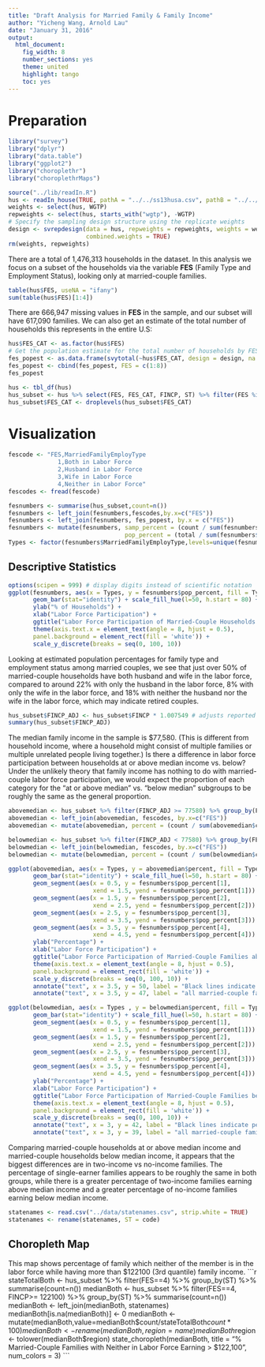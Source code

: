```yaml
---
title: "Draft Analysis for Married Family & Family Income"
author: "Yicheng Wang, Arnold Lau"
date: "January 31, 2016"
output:
  html_document:
    fig_width: 8
    number_sections: yes
    theme: united
    highlight: tango
    toc: yes
---
```


# Preparation
```r
library("survey")
library("dplyr")
library("data.table")
library("ggplot2")
library("choroplethr")
library("choroplethrMaps")
```

```r
source("../lib/readIn.R")
hus <- readIn_house(TRUE, pathA = "../../ss13husa.csv", pathB = "../../ss13husb.csv", save = FALSE)
weights <- select(hus, WGTP)
repweights <- select(hus, starts_with("wgtp"), -WGTP)
# Specify the sampling design structure using the replicate weights
design <- svrepdesign(data = hus, repweights = repweights, weights = weights, type = "BRR", 
                      combined.weights = TRUE)
rm(weights, repweights)
```

There are a total of 1,476,313 households in the dataset. In this analysis we focus on a subset of the households via the variable __FES__ (Family Type and Employment Status), looking only at married-couple families.  

```r
table(hus$FES, useNA = "ifany")
sum(table(hus$FES)[1:4])
```

There are 666,947 missing values in __FES__ in the sample, and our subset will have 617,090 families. We can also get an estimate of the total number of households this represents in the entire U.S:

```r
hus$FES_CAT <- as.factor(hus$FES)
# Get the population estimate for the total number of households by FES
fes_popest <- as.data.frame(svytotal(~hus$FES_CAT, design = design, na.rm = TRUE))
fes_popest <- cbind(fes_popest, FES = c(1:8))
fes_popest
```

```r
hus <- tbl_df(hus)
hus_subset <- hus %>% select(FES, FES_CAT, FINCP, ST) %>% filter(FES %in% c(1:4)) %>% group_by(FES)
hus_subset$FES_CAT <- droplevels(hus_subset$FES_CAT)
```

# Visualization
```r
fescode <- "FES,MarriedFamilyEmployType
              1,Both in Labor Force
              2,Husband in Labor Force
              3,Wife in Labor Force
              4,Neither in Labor Force"
fescodes <- fread(fescode)

fesnumbers <- summarise(hus_subset,count=n())
fesnumbers <- left_join(fesnumbers,fescodes,by.x=c("FES"))
fesnumbers <- left_join(fesnumbers, fes_popest, by.x = c("FES"))
fesnumbers <- mutate(fesnumbers, samp_percent = (count / sum(fesnumbers$count)) * 100, 
                                 pop_percent = (total / sum(fesnumbers$total)) * 100)
Types <- factor(fesnumbers$MarriedFamilyEmployType,levels=unique(fesnumbers$MarriedFamilyEmployType))
```

## Descriptive Statistics

```r
options(scipen = 999) # display digits instead of scientific notation
ggplot(fesnumbers, aes(x = Types, y = fesnumbers$pop_percent, fill = Types)) +                        
       geom_bar(stat="identity") + scale_fill_hue(l=50, h.start = 80) +
       ylab("% of Households") + 
       xlab("Labor Force Participation") + 
       ggtitle("Labor Force Participation of Married-Couple Households in the US") +
       theme(axis.text.x = element_text(angle = 8, hjust = 0.5),
       panel.background = element_rect(fill = 'white')) +
       scale_y_discrete(breaks = seq(0, 100, 10))
```

Looking at estimated population percentages for family type and employment status among married couples, we see that just over 50% of married-couple households have both husband and wife in the labor force, compared to around 22% with only the husband in the labor force, 8% with only the wife in the labor force, and 18% with neither the husband nor the wife in the labor force, which may indicate retired couples.  

```r
hus_subset$FINCP_ADJ <- hus_subset$FINCP * 1.007549 # adjusts reported income to 2013 dollars
summary(hus_subset$FINCP_ADJ)
```

The median family income in the sample is $77,580. (This is different from household income, where a household might consist of multiple families or multiple unrelated people living together.) Is there a difference in labor force participation between households at or above median income vs. below? Under the unlikely theory that family income has nothing to do with married-couple labor force participation, we would expect the proportion of each category for the "at or above median" vs. "below median" subgroups to be roughly the same as the general proportion.  

```r
abovemedian <- hus_subset %>% filter(FINCP_ADJ >= 77580) %>% group_by(FES) %>% summarise(count = n())
abovemedian <- left_join(abovemedian, fescodes, by.x=c("FES"))
abovemedian <- mutate(abovemedian, percent = (count / sum(abovemedian$count)) * 100)

belowmedian <- hus_subset %>% filter(FINCP_ADJ < 77580) %>% group_by(FES) %>% summarise(count = n())
belowmedian <- left_join(belowmedian, fescodes, by.x=c("FES"))
belowmedian <- mutate(belowmedian, percent = (count / sum(belowmedian$count)) * 100)
```

```r
ggplot(abovemedian, aes(x = Types, y = abovemedian$percent, fill = Types)) +                        
       geom_bar(stat="identity") + scale_fill_hue(l=50, h.start = 80) +
       geom_segment(aes(x = 0.5, y = fesnumbers$pop_percent[1], 
                        xend = 1.5, yend = fesnumbers$pop_percent[1])) +
       geom_segment(aes(x = 1.5, y = fesnumbers$pop_percent[2], 
                        xend = 2.5, yend = fesnumbers$pop_percent[2])) +
       geom_segment(aes(x = 2.5, y = fesnumbers$pop_percent[3], 
                        xend = 3.5, yend = fesnumbers$pop_percent[3])) +
       geom_segment(aes(x = 3.5, y = fesnumbers$pop_percent[4], 
                        xend = 4.5, yend = fesnumbers$pop_percent[4])) +
       ylab("Percentage") + 
       xlab("Labor Force Participation") + 
       ggtitle("Labor Force Participation of Married-Couple Families above Median Income")+
       theme(axis.text.x = element_text(angle = 8, hjust = 0.5),
       panel.background = element_rect(fill = 'white')) +
       scale_y_discrete(breaks = seq(0, 100, 10)) +
       annotate("text", x = 3.5, y = 50, label = "Black lines indicate percentages over") +
       annotate("text", x = 3.5, y = 47, label = "all married-couple families")

ggplot(belowmedian, aes(x = Types , y = belowmedian$percent, fill = Types)) +                        
       geom_bar(stat="identity") + scale_fill_hue(l=50, h.start = 80) +
       geom_segment(aes(x = 0.5, y = fesnumbers$pop_percent[1], 
                        xend = 1.5, yend = fesnumbers$pop_percent[1])) +
       geom_segment(aes(x = 1.5, y = fesnumbers$pop_percent[2], 
                        xend = 2.5, yend = fesnumbers$pop_percent[2])) +
       geom_segment(aes(x = 2.5, y = fesnumbers$pop_percent[3], 
                        xend = 3.5, yend = fesnumbers$pop_percent[3])) +
       geom_segment(aes(x = 3.5, y = fesnumbers$pop_percent[4], 
                        xend = 4.5, yend = fesnumbers$pop_percent[4])) +
       ylab("Percentage") + 
       xlab("Labor Force Participation") + 
       ggtitle("Labor Force Participation of Married-Couple Families below Median Income")+
       theme(axis.text.x = element_text(angle = 8, hjust = 0.5),
       panel.background = element_rect(fill = 'white')) +
       scale_y_discrete(breaks = seq(0, 100, 10)) +
       annotate("text", x = 3, y = 42, label = "Black lines indicate percentages over") +
       annotate("text", x = 3, y = 39, label = "all married-couple families")
```

Comparing married-couple households at or above median income and married-couple households below median income, it appears that the biggest differences are in two-income vs no-income families. The percentage of single-earner families appears to be roughly the same in both groups, while there is a greater percentage of two-income families earning above median income and a greater percentage of no-income families earning below median income.  

```r
statenames <- read.csv("../data/statenames.csv", strip.white = TRUE)
statenames <- rename(statenames, ST = code)
```

## Choropleth Map  
This map shows percentage of family which neither of the member is in the labor force while having more than $122100 (3rd quantile) family income. 
```r
stateTotalBoth <- hus_subset %>% filter(FES==4) %>% group_by(ST) %>% summarise(count=n())
medianBoth <- hus_subset %>% filter(FES==4, FINCP>= 122100)	%>% group_by(ST) %>%	summarise(count=n())
medianBoth <- left_join(medianBoth, statenames)
medianBoth[is.na(medianBoth)] <- 0
medianBoth <- mutate(medianBoth,value=medianBoth$count/stateTotalBoth$count*100)
medianBoth <- rename(medianBoth, region = name)
medianBoth$region <- tolower(medianBoth$region)
state_choropleth(medianBoth,
         title = "% Married-Couple Families with Neither in Labor Force Earning > $122,100", 
         num_colors = 3)
```




